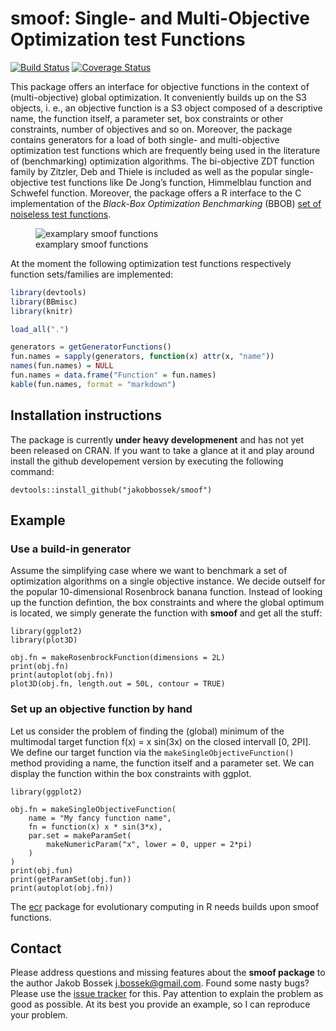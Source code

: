 # smoof: Single- and Multi-Objective Optimization test Functions

[![Build Status](https://travis-ci.org/jakobbossek/smoof.svg)](https://travis-ci.org/jakobbossek/smoof)
[![Coverage Status](https://coveralls.io/repos/jakobbossek/smoof/badge.svg)](https://coveralls.io/r/jakobbossek/smoof)

This package offers an interface for objective functions in the context of (multi-objective) global optimization. It conveniently builds up on the S3 objects, i. e., an objective function is a S3 object composed of a descriptive name, the function itself, a parameter set, box constraints or other constraints, number of objectives and so on. Moreover, the package contains generators for a load of both single- and multi-objective optimization test functions which are frequently being used in the literature of (benchmarking) optimization algorithms.
The bi-objective ZDT function family by Zitzler, Deb and Thiele is included as well as the popular single-objective test functions like De Jong's function, Himmelblau function and Schwefel function. Moreover, the package offers a R interface to the C implementation of the *Black-Box Optimization Benchmarking* (BBOB) [set of noiseless test functions](http://coco.gforge.inria.fr/doku.php?id=bbob-2009-downloads).

![examplary smoof functions](https://raw.githubusercontent.com/jakobbossek/smoof/screenshots/smoof_funs_example.png)

At the moment the following optimization test functions respectively function sets/families are implemented:

```r
library(devtools)
library(BBmisc)
library(knitr)

load_all(".")

generators = getGeneratorFunctions()
fun.names = sapply(generators, function(x) attr(x, "name"))
names(fun.names) = NULL
fun.names = data.frame("Function" = fun.names)
kable(fun.names, format = "markdown")
```

## Installation instructions

The package is currently **under heavy developmenent** and has not yet been released on CRAN. If you want to take a glance at it and play around install the github developement version by executing the following command:

```splus
devtools::install_github("jakobbossek/smoof")
```

## Example

### Use a build-in generator
Assume the simplifying case where we want to benchmark a set of optimization algorithms on a single objective instance. We decide outself for the popular 10-dimensional Rosenbrock banana function. Instead of looking up the function defintion, the box constraints and where the global optimum is located, we simply generate the function with **smoof** and get all the stuff:

```splus
library(ggplot2)
library(plot3D)

obj.fn = makeRosenbrockFunction(dimensions = 2L)
print(obj.fn)
print(autoplot(obj.fn))
plot3D(obj.fn, length.out = 50L, contour = TRUE)
```

### Set up an objective function by hand
Let us consider the problem of finding the (global) minimum of the multimodal target function f(x) = x sin(3x) on the closed intervall [0, 2PI]. We define our target function via the ```makeSingleObjectiveFunction()``` method providing a name, the function itself and a parameter set. We can display the function within the box constraints with ggplot.

```splus
library(ggplot2)

obj.fn = makeSingleObjectiveFunction(
    name = "My fancy function name",
    fn = function(x) x * sin(3*x),
    par.set = makeParamSet(
        makeNumericParam("x", lower = 0, upper = 2*pi)
    )
)
print(obj.fun)
print(getParamSet(obj.fun))
print(autoplot(obj.fn))
```

The [ecr](https://github.com/jakobbossek/ecr) package for evolutionary computing in R needs builds upon smoof functions.

## Contact

Please address questions and missing features about the **smoof package** to the author Jakob Bossek <j.bossek@gmail.com>. Found some nasty bugs? Please use the [issue tracker](https://github.com/jakobbossek/smoof/issues) for this. Pay attention to explain the problem as good as possible. At its best you provide an example, so I can reproduce your problem.
